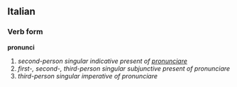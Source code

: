 ==Italian==
===Verb form===
'''pronunci'''

# ''second-person singular indicative present of [[pronunciare]]''
# ''first-, second-, third-person singular subjunctive present of pronunciare''
# ''third-person singular imperative of pronunciare''